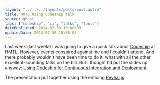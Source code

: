 ```yaml
---
layout: "../../../layouts/posts/post.astro"
title: HMTL Using Codeship talk
source: ghost
tags: ["codeship", "ci", "talks", "tools"]
datePublished: 2014-07-30 10:08:03
updatedDate: 2014-07-30 10:08:03
---
```


Last week (last week!) I was going to give a quick talk about [Codeship](https://codeship.io/) at [HMTL](https://www.flickr.com/photos/ohskylab/8841052813/). However, events conspired against me and I couldn't attend. And there probably wouldn't have been time to do it, what with all the other excellent-sounding talks on the bill. But I thought I'd put the slides up anyway: [Using Codeship for Continuous Integration and Deployment.](http://anglepoised.github.io/hmtl-codeship-talk/)

The presentation put together using the enticing [Reveal.js](http://lab.hakim.se/reveal-js/).

